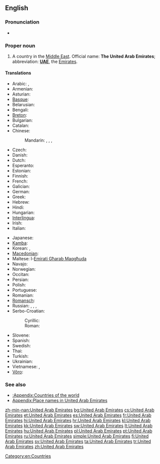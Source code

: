 ==English==
{{wikipedia}}

===Pronunciation===
* {{audio|En-us-United Arab Emirates.ogg|Audio (US)}}

===Proper noun===
{{en-proper noun|sg=[[united|United]] [[Arab]] [[emirate|Emirate]]s}}

# A country in the [[Middle East]]. Official name: '''The United Arab Emirates'''; abbreviation: '''[[UAE]]''', the [[Emirates]].

====Translations====
{{trans-top|country in the Middle East}}
* Arabic: {{t+|ar|الإمارات|p|tr=al-’imaraat}}, {{t|ar|دولة الإمارات العربية المتحدة|f|tr=dáwlat al-’imaaraat al-3arabíyyat al-muttáHida}}
* Armenian: {{t-|hy|Արաբական Միացյալ Էմիրություններ|tr=Arabakan Miac'yal Ēmirut'yunner}}
* Asturian: {{t|ast|Emiratos Árabes Xuníos|m|p}}
* [[Basque]]: {{t|eu|Arabiar Emirerri Batuak|p|xs=Basque}}
* Belarusian: {{t|be|Аб'яднаныя Арабскія Эміраты|m|p|tr=Ab”jádnanyja Arábskija Emiráty|xs=Belarusian}}
* Bengali: {{t-|bn|সংযুক্ত আরব আমিরাত}}
* [[Breton]]: {{t|br|Emirelezhioù Arab Unanet}}
* Bulgarian: {{t+|bg|Обединени Арабски Емирства|n|p|tr=Obedinéni Arábski Emírstva}}
* Catalan: {{t|ca|Emirats Àrabs Units|m|p}}
* Chinese:
*: Mandarin: {{t-|cmn|阿拉伯聯合酋長國|sc=Hani}}, {{t-|cmn|阿拉伯联合酋长国|tr=Ālābó liánhé qiúzhǎngguó|sc=Hani}}, {{t-|cmn|阿聯酋|sc=Hani}}, {{t-|cmn|阿联酋|tr=Ā-lián-qiú|sc=Hani}}
* Czech: {{t-|cs|Spojené arabské emiráty|m|p}}
* Danish: {{t-|da|Forenede Arabiske Emirater}}
* Dutch: {{t+|nl|Verenigde Arabische Emiraten}}
* Esperanto: {{t|eo|Unuiĝintaj Arabaj Emirlandoj|p}}
* Estonian: {{t-|et|Araabia Ühendemiraadid}}
* Finnish: {{t+|fi|Arabiemiirikunnat}}
* French: {{t+|fr|Émirats arabes unis|m|p}}
* Galician: {{t|gl|Emiratos Árabes Unidos|m|p}}
* German: {{t+|de|Vereinigte Arabische Emirate|f|p}}
* Greek: {{t+|el|Ηνωμένα Αραβικά Εμιράτα|n|p|tr=Inoména Araviká Emiráta}}
* Hebrew: {{t|he|איחוד האמירויות הערביות|tr=Ikhud ha-Emiruyot ha-Arviyot}}
* Hindi: {{t|hi|संयुक्त अरब अमीरात|tr=sanyukt arab amīrāt|xs=Hindi}}
* Hungarian: {{t+|hu|Egyesült Arab Emírségek}}
* [[Interlingua]]: {{t|ia|Emiratos Arabe Unite}}
* Irish: {{t|ga|Aontas na nÉimíríochtaí Arabacha|m}}
* Italian: {{t-|it|Emirati Arabi Uniti|m|p}}
{{trans-mid}}
* Japanese: {{t-|ja|アラブ首長国連邦|tr=アラブしゅちょうこくれんぽう, Arabu shuchōkoku renpō}}
* [[Kamba]]: {{tø|kam|Saudia}}
* Korean: {{t+|ko|아랍에미리트|tr=Arap-Emiriteu|sc=Hang}}, {{t|ko|아랍 에미리트 연방|tr=Arap emiriteu yeonbang|sc=Hang}}
* [[Macedonian]]: {{t+|mk|Обединети Арапски Емирати|m|p|tr=Obedíneti Árapski Emiráti}}
* Maltese: l-[[Emirati Għarab Maqgħuda]]
* Navajo: {{tø|nv|Ásáí Bikéyah Yázhí Ałhidadiidzooígíí}}
* Norwegian: {{t+|no|De forente arabiske emirater}}
* Occitan: {{t|oc|Emirats Arabis Units|m|p}}
* Persian: {{t|fa|امارات عربی متحده|tr=emarát árabi motáhideh}}
* Polish: {{t+|pl|Zjednoczone Emiraty Arabskie|m|p}}
* Portuguese: {{t+|pt|Emiratos Árabes Unidos|m|p}}
* Romanian: {{t-|ro|Emiratele Arabe Unite|n|p}}
* [[Romansch]]: {{t|rm|Emirats Arabs|m|p}}
* Russian: {{t+|ru|Объединённые Арабские Эмираты|m|p|tr=Ob”jedinjónnyje Arábskije Emiráty}}, {{t-|ru|ОАЭ|m|p|tr=o-a-é}}, {{t|ru|Эмираты|m|p|tr=Emiráty}}, {{t|ru|Арабские Эмираты|m|p|tr=Arábskije Emiráty}}
* Serbo-Croatian:
*: Cyrillic: {{t|sh|Уједињени Арапски Емирати|m|p|sc=Cyrl}}
*: Roman: {{t|sh|Ujedinjeni Arapski Emirati|m|p}}
* Slovene: {{t|sl|Združeni arabski emirati|m|p}}
* Spanish: {{t+|es|Emiratos Árabes Unidos|m|p}}
* Swedish: {{t+|sv|Förenade Arabemiraten}}
* Thai: {{t|th|สหรัฐอาหรับเอมิเรตส์|tr=sàhàrát aaràp aymírâyt}}
* Turkish: {{t+|tr|Birleşik Arap Emirlikleri}}
* Ukrainian: {{t|uk|Об'єднані Арабські Емірати|m|p|tr=Ob”jédnani Arábs'ki Emiráty|xs=Ukrainian}}
* Vietnamese: {{t-|vi|A-rập thống nhất Ê-mi-rát|xs=Vietnamese}}, {{t-|vi|A-rập TN Ê-mi-rát|xs=Vietnamese}}
* [[Võro]]: {{t|vro|Araabia Ütisemiraadiq}}
{{trans-bottom}}

===See also===
* [[:Appendix:Countries of the world]]
* [[Appendix:Place names in United Arab Emirates]]

[[Category:en:Countries]]

[[zh-min-nan:United Arab Emirates]]
[[bg:United Arab Emirates]]
[[cs:United Arab Emirates]]
[[et:United Arab Emirates]]
[[es:United Arab Emirates]]
[[fr:United Arab Emirates]]
[[hi:United Arab Emirates]]
[[hr:United Arab Emirates]]
[[kl:United Arab Emirates]]
[[kk:United Arab Emirates]]
[[sw:United Arab Emirates]]
[[lt:United Arab Emirates]]
[[hu:United Arab Emirates]]
[[pl:United Arab Emirates]]
[[pt:United Arab Emirates]]
[[ru:United Arab Emirates]]
[[simple:United Arab Emirates]]
[[fi:United Arab Emirates]]
[[sv:United Arab Emirates]]
[[ta:United Arab Emirates]]
[[tr:United Arab Emirates]]
[[zh:United Arab Emirates]]